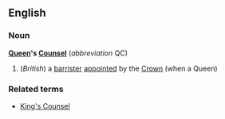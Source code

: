 ==English==
===Noun===
{{wikipedia}}
'''[[Queen]]'s [[Counsel]]'''  (''abbreviation'' QC)
#(''British'') a [[barrister]] [[appointed]] by the [[Crown]] (when a Queen)
===Related terms===
*[[King's Counsel]]